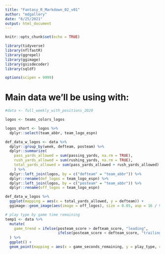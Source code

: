 ```yaml
---
title: "Fantasy_R_Markdown_02_v01"
author: "mdgallery"
date: "6/25/2021"
output: html_document
---
```


```r
knitr::opts_chunk$set(echo = TRUE)
```

```r
library(tidyverse)
library(nflfastR)
library(ggrepel)
library(ggimage)
library(gsisdecoder)
library(sqldf)

options(scipen = 9999)
```

# Main data we'll be using with:

```r
#data <- full_weekly_with_positions_2020
```


```r
logos <- teams_colors_logos

logos_short <- logos %>%
  dplyr::select(team_abbr, team_logo_espn)

def_data_w_logos <- data %>%
  dplyr::group_by(week, defteam, posteam) %>%
  dplyr::summarize(
    pass_yards_allowed = sum(passing_yards, na.rm = TRUE),
    rush_yards_allowed = sum(rushing_yards, na.rm = TRUE),
    total_yards_allowed = sum(pass_yards_allowed + rush_yards_allowed)
    ) %>%
  dplyr::left_join(logos, by = c("defteam" = "team_abbr")) %>%
  dplyr::rename(def_logos = team_logo_espn) %>%
  dplyr::left_join(logos, by = c("posteam" = "team_abbr")) %>%
  dplyr::rename(off_logos = team_logo_espn)

def_data_w_logos %>%
  ggplot(mapping = aes(x = total_yards_allowed, y = defteam)) +
  ggimage::geom_image(aes(image = off_logos), size = 0.05, asp = 16 / 9)
```

```r
# play type by game time remaining
temp1 <- data %>%
  mutate(
    game_trend = ifelse(posteam_score > defteam_score, "leading",
                        ifelse(posteam_score < defteam_score, "trailing", "tied"))
  ) %>%
  ggplot() +
  geom_point(mapping = aes(x = game_seconds_remaining, y = play_type, color = game_trend))
```



